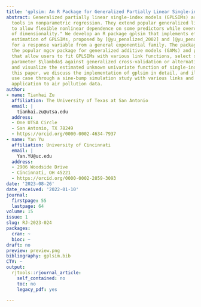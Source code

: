 ```yaml
---
title: 'gplsim: An R Package for Generalized Partially Linear Single-index Models'
abstract: Generalized partially linear single-index models (GPLSIMs) are important
  tools in nonparametric regression. They extend popular generalized linear models
  to allow flexible nonlinear dependence on some predictors while overcoming the "curse
  of dimensionality." We develop an R package gplsim that implements efficient spline
  estimation of GPLSIMs, proposed by [@yu_penalized_2002] and [@yu_penalised_2017],
  for a response variable from a general exponential family. The package builds upon
  the popular mgcv package for generalized additive models (GAMs) and provides functions
  that allow users to fit GPLSIMs with various link functions, select smoothing tuning
  parameter $\lambda$ against generalized cross-validation or alternative choices,
  and visualize the estimated unknown univariate function of single-index term. In
  this paper, we discuss the implementation of gplsim in detail, and illustrate the
  use case through a sine-bump simulation study with various links and a real-data
  application to air pollution data.
author:
- name: Tianhai Zu
  affiliation: The University of Texas at San Antonio
  email: |
    tianhai.zu@utsa.edu
  address:
  - One UTSA Circle
  - San Antonio, TX 78249
  - https://orcid.org/0000-0002-4634-7937
- name: Yan Yu
  affiliation: University of Cincinnati
  email: |
    Yan.YU@uc.edu
  address:
  - 2906 Woodside Drive
  - Cincinnati, OH 45221
  - https://orcid.org/0000-0002-2859-3093
date: '2023-08-26'
date_received: '2022-01-10'
journal:
  firstpage: 55
  lastpage: 64
volume: 15
issue: 1
slug: RJ-2023-024
packages:
  cran: ~
  bioc: ~
draft: no
preview: preview.png
bibliography: gplsim.bib
CTV: ~
output:
  rjtools::rjournal_article:
    self_contained: no
    toc: no
    legacy_pdf: yes

---
```

